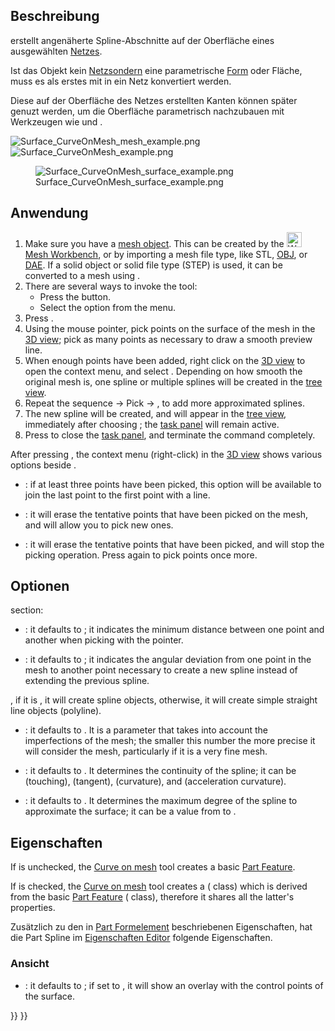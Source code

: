<languages/>

{{Docnav/de
|[[Surface_ExtendFace/de|FlächeErweitern]]
|[[Surface_BlendCurve/de|Übergangskurve]]
|[[Surface_Workbench/de|Surface]]
|IconL=Surface_ExtendFace.svg
|IconR=Surface_BlendCurve.svg
|IconC=Workbench_Surface.svg
}}

{{GuiCommand/de
|Name=Surface CurveOnMesh
|Name/de=Surface KurveAufNetz
|MenuLocation=Surface → Kurve auf Netz
|Workbenches=[[Surface_Workbench/de|Surface]]|
|Version=0.17
}}

<span id="Description"></span>
==Beschreibung==

{{Button|[[File:Surface_CurveOnMesh.svg|16px]] [[Surface_CurveOnMesh|Surface KurveAufNetz]]}} erstellt angenäherte Spline-Abschnitte auf der Oberfläche eines ausgewählten [[Mesh_Workbench/de|Netzes]].

Ist das Objekt kein [[Mesh/de|Netz]]sondern eine parametrische [[Shape/de|Form]] oder Fläche, muss es als erstes mit {{Button|[[File:Mesh_FromPartShape.svg|16px]] [[Mesh_FromPartShape/de|Mesh AusPartForm]]}} in ein Netz konvertiert werden.

Diese auf der Oberfläche des Netzes erstellten Kanten können später genuzt werden, um die Oberfläche parametrisch nachzubauen mit Werkzeugen wie {{Button|[[File:Surface_GeomFillSurface.svg|16px]] [[Surface_GeomFillSurface/de|GeomFüllfläche]]}} und {{Button|[[File:Surface_Sections.svg|16px]] [[Surface_Sections/de|Querschnitte]]}}.

[[File:Surface_CurveOnMesh_mesh_example.png]] [[File:Surface_CurveOnMesh_example.png]]

[[File:Surface_CurveOnMesh_surface_example.png]]

{{Caption|Above left: mesh object with selected points on the surface. Above right: splines created by picking several points on the mesh. Lower left: a parametric surface reconstructed from the approximated splines, using [[Surface_Sections|Surface Sections]].}}

<span id="Usage"></span>
==Anwendung==

# Make sure you have a [[Mesh|mesh object]]. This can be created by the [[File:Workbench_Mesh.svg|24px]] [[Mesh_Workbench|Mesh Workbench]], or by importing a mesh file type, like STL, [[Arch_OBJ|OBJ]], or [[Arch_DAE|DAE]]. If a solid object or solid file type (STEP) is used, it can be converted to a mesh using {{Button|[[File:Mesh_FromPartShape.svg|16px]] [[Mesh_FromPartShape|Mesh FromPartShape]]}}.
# There are several ways to invoke the tool:
#* Press the {{Button|[[File:Surface_CurveOnMesh.svg|16px]] [[Surface_CurveOnMesh|Curve on Mesh...]]}} button.
#* Select the {{MenuCommand|Surface → [[Image:Surface_CurveOnMesh.svg|16px]] Curve on Mesh...}} option from the menu.
# Press {{Button|Start}}.
# Using the mouse pointer, pick points on the surface of the mesh in the [[3D_view|3D view]]; pick as many points as necessary to draw a smooth preview line.
# When enough points have been added, right click on the [[3D_view|3D view]] to open the context menu, and select {{MenuCommand|Create}}. Depending on how smooth the original mesh is, one spline or multiple splines will be created in the [[tree_view|tree view]].
# Repeat the sequence {{Button|Start}} → Pick → {{MenuCommand|Create}}, to add more approximated splines.
# The new spline will be created, and will appear in the [[Tree_view|tree view]], immediately after choosing {{MenuCommand|Create}}; the [[Task_panel|task panel]] will remain active.
# Press {{Button|Close}} to close the [[Task_panel|task panel]], and terminate the command completely.

After pressing {{Button|Start}}, the context menu (right-click) in the [[3D_view|3D view]] shows various options beside {{MenuCommand|Create}}.
* {{MenuCommand|Close wire}}: if at least three points have been picked, this option will be available to join the last point to the first point with a line.
* {{MenuCommand|Clear}}: it will erase the tentative points that have been picked on the mesh, and will allow you to pick new ones.
* {{MenuCommand|Cancel}}: it will erase the tentative points that have been picked, and will stop the picking operation. Press {{Button|Start}} again to pick points once more.

<span id="Options"></span>
==Optionen==

{{Emphasis|(Herausgeber: Diese Informationen müssen überprüft werden.)}}

{{MenuCommand|Wire}} section:
* {{MenuCommand|Snap tolerances to vertices}}: it defaults to {{Value|10 px}}; it indicates the minimum distance between one point and another when picking with the pointer.
* {{MenuCommand|Split threshold}}: it defaults to {{Value|45 deg}}; it indicates the angular deviation from one point in the mesh to another point necessary to create a new spline instead of extending the previous spline.

{{MenuCommand|Spline approximation}}, if it is {{CheckBox|TRUE|checked}}, it will create spline objects, otherwise, it will create simple straight line objects (polyline).
* {{MenuCommand|Tolerance to mesh}}: it defaults to {{Value|0.2}}. It is a parameter that takes into account the imperfections of the mesh; the smaller this number the more precise it will consider the mesh, particularly if it is a very fine mesh.
* {{MenuCommand|Continuity}}: it defaults to {{Value|C2}}. It determines the continuity of the spline; it can be {{Value|C0}} (touching), {{Value|C1}} (tangent), {{Value|C2}} (curvature), and {{Value|C3}} (acceleration curvature).
* {{MenuCommand|Maximum curve degree}}: it defaults to {{Value|5}}. It determines the maximum degree of the spline to approximate the surface; it can be a value from {{Value|1}} to {{Value|8}}.

<span id="Properties"></span>
==Eigenschaften==

If {{CheckBox|FALSE|Spline approximation}} is unchecked, the [[Surface_CurveOnMesh|Curve on mesh]] tool creates a basic [[Part_Feature|Part Feature]].

If {{CheckBox|TRUE|Spline approximation}} is checked, the [[Surface_CurveOnMesh|Curve on mesh]] tool creates a {{Button|[[File:Part_Spline.svg|16px]] [[Part_Spline|Part Spline]]}} ({{incode|Part::Spline}} class) which is derived from the basic [[Part_Feature|Part Feature]] ({{incode|Part::Feature}} class), therefore it shares all the latter's properties.

Zusätzlich zu den in [[Part_Feature/de|Part Formelement]] beschriebenen Eigenschaften, hat die Part Spline im [[Property_editor/de|Eigenschaften Editor]] folgende Eigenschaften.

<span id="View"></span>
=== Ansicht ===

{{TitleProperty|Basis}}

* {{PropertyView|Control Points|Bool}}: it defaults to {{FALSE}}; if set to {{TRUE}}, it will show an overlay with the control points of the surface.


{{Docnav/de
|[[Surface_ExtendFace/de|FlächeErweitern]]
|[[Surface_BlendCurve/de|Übergangskurve]]
|[[Surface_Workbench/de|Surface]]
|IconL=Surface_ExtendFace.svg
|IconR=Surface_BlendCurve.svg
|IconC=Workbench_Surface.svg
}}

{{Surface Tools navi{{#translation:}}}}
{{Userdocnavi{{#translation:}}}}